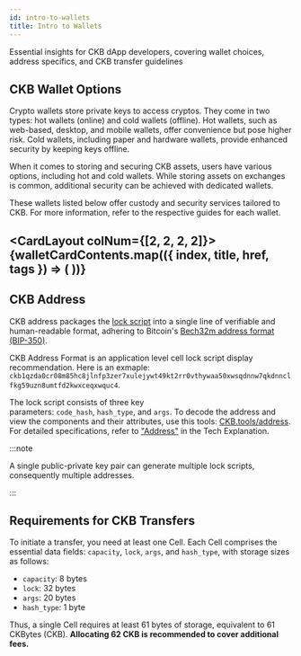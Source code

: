 ```yaml
---
id: intro-to-wallets
title: Intro to Wallets
---
```




Essential insights for CKB dApp developers, covering wallet choices, address specifics, and CKB transfer guidelines

## CKB Wallet Options

Crypto wallets store private keys to access cryptos. They come in two types: hot wallets (online) and cold wallets (offline). Hot wallets, such as web-based, desktop, and mobile wallets, offer convenience but pose higher risk. Cold wallets, including paper and hardware wallets, provide enhanced security by keeping keys offline.

When it comes to storing and securing CKB assets, users have various options, including hot and cold wallets. While storing assets on exchanges is common, additional security can be achieved with dedicated wallets.

These wallets listed below offer custody and security services tailored to CKB. For more information, refer to the respective guides for each wallet.

<CardLayout colNum={[2, 2, 2, 2]}>
  {walletCardContents.map(({ index, title, href, tags }) => (
    <WalletCard key={index} title={title} href={href} tags={tags} />
  ))}
</CardLayout>
---

## CKB Address

CKB address packages the [lock script](https://docs.nervos.org/docs/tech-explanation/glossary#lock-script) into a single line of verifiable and human-readable format, adhering to Bitcoin's [Bech32m address format (BIP-350)](https://github.com/sipa/bips/blob/bip-bech32m/bip-0350.mediawiki). 

CKB Address Format is an application level cell lock script display recommendation. 
Here is an exmaple: `ckb1qzda0cr08m85hc8jlnfp3zer7xulejywt49kt2rr0vthywaa50xwsqdnnw7qkdnnclfkg59uzn8umtfd2kwxceqxwquc4`.

The lock script consists of three key parameters: `code_hash`, `hash_type`, and `args`. To decode the address and view the components and their attributes, use this tools: [CKB.tools/address](https://ckb.tools/). 
For detailed specifications, refer to ["Address"](https://docs.nervos.org/docs/tech-explanation/address) in the Tech Explanation.

:::note

 A single public-private key pair can generate multiple lock scripts, consequently multiple addresses.

:::

## Requirements for CKB Transfers

To initiate a transfer, you need at least one Cell. Each Cell comprises the essential data fields: `capacity`, `lock`, `args`, and `hash_type`, with storage sizes as follows:

- `capacity`: 8 bytes
- `lock`: 32 bytes
- `args`: 20 bytes
- `hash_type`: 1 byte

Thus, a single Cell requires at least 61 bytes of storage, equivalent to 61 CKBytes (CKB). **Allocating 62 CKB is recommended to cover additional fees.**
